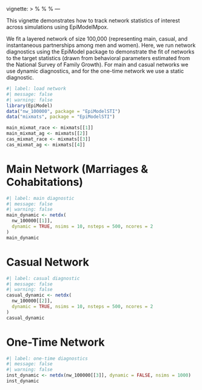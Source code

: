 vignette: >
  %\VignetteIndexEntry{Network Diagnostics}
  %\VignetteEngine{quarto::html}
  %\VignetteEncoding{UTF-8}
---

This vignette demonstrates how to track network statistics of interest across simulations using EpiModelMpox.

We fit a layered network of size 100,000 (representing main, casual, and instantaneous partnerships among men and women). Here, we run network diagnostics using the EpiModel package to demonstrate the fit of networks to the target statistics (drawn from behavioral parameters estimated from the National Survey of Family Growth). For main and casual networks we use dynamic diagnostics, and for the one-time network we use a static diagnostic.

```r
#| label: load network
#| message: false
#| warning: false
library(EpiModel)
data("nw_100000", package = "EpiModelSTI")
data("mixmats", package = "EpiModelSTI")

main_mixmat_race <- mixmats[[1]]
main_mixmat_ag <- mixmats[[2]]
cas_mixmat_race <- mixmats[[3]]
cas_mixmat_ag <- mixmats[[4]]
```

# Main Network (Marriages & Cohabitations)
```r
#| label: main diagnostic
#| message: false
#| warning: false
main_dynamic <- netdx(
  nw_100000[[1]],
  dynamic = TRUE, nsims = 10, nsteps = 500, ncores = 2
)
main_dynamic
```

# Casual Network
```r
#| label: casual diagnostic
#| message: false
#| warning: false
casual_dynamic <- netdx(
  nw_100000[[2]],
  dynamic = TRUE, nsims = 10, nsteps = 500, ncores = 2
)
casual_dynamic
```

# One-Time Network
```r
#| label: one-time diagnostics
#| message: false
#| warning: false
inst_dynamic <- netdx(nw_100000[[3]], dynamic = FALSE, nsims = 1000)
inst_dynamic
```
